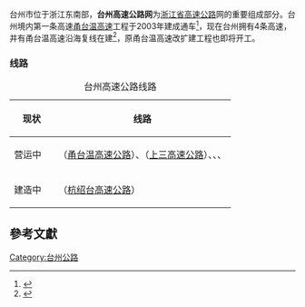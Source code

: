 台州市位于浙江东南部，'''台州高速公路网'''为[[浙江省高速公路|浙江省高速公路]]网的重要组成部分。台州境内第一条高速[[甬台温高速公路|甬台温高速]]工程于2003年建成通车<ref>{{cite web|url=http://www.dzwww.com/rollnews/news/201111/t20111102_7349505.htm|title=甬台温高速复线温州段11月3日动工|publisher=大众网|date=2011-11-02|accessdate=2011-12-30|language=zh-cn}}{{Dead link|date=2018年9月 |bot=InternetArchiveBot |fix-attempted=yes }}</ref>，现在台州拥有4条高速，并有甬台温高速沿海复线在建<ref>{{cite web|url=http://news.hexun.com/2013-12-19/160728095.html|title=浙江台州市召开沿海高速公路建设动员大会|publisher=和讯网|date=2013-12-19|accessdate=2014-05-24|language=zh-cn|archive-date=2019-08-01|archive-url=https://web.archive.org/web/20190801213302/http://news.hexun.com/2013-12-19/160728095.html|dead-url=no}}</ref>，原甬台温高速改扩建工程也即将开工。

=== 线路 ===
{| class="wikitable" align=center style="font-size: 85%"
|+台州高速公路线路
! style="width: 20%" | 现状 !! style="width: 80%" | 线路
|-
| 营运中
| {{China Expwy Name|G15}}（[[甬台温高速公路|甬台温高速公路]]）、{{China Expwy Name|G1522}}（[[上三高速公路|上三高速公路]]）、{{Zhejiang Expwy Name|S26}}、{{Zhejiang Expwy Name|S28}}、{{China Expwy Name|G1523}}
|-
| 建造中
| {{Zhejiang Expwy Name|S9}}（[[杭绍台高速公路|杭绍台高速公路]]）
|}

{{Transport-stub}}

==參考文獻==
{{reflist}}

{{台州市|state = uncollapsed}}
{{浙江省高速公路}}

[[Category:台州公路|Category:台州公路]]